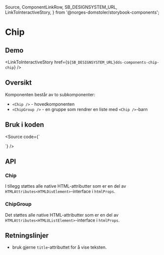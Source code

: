   Source,
  ComponentLinkRow,
  SB_DESIGNSYSTEM_URL,
  LinkToInteractiveStory,
} from '@norges-domstoler/storybook-components';

<Meta title="dds-components/Chip/Docs" />

# Chip

<ComponentLinkRow
  docsHref="https://design.domstol.no/987b33f71/p/54a74c-chip"
  figmaHref="https://www.figma.com/file/ewqSDmkgqDQ5PyOsRp4V5b/?node-id=7788%3A148018"
  githubHref="https://github.com/domstolene/designsystem/tree/master/packages/components/src/components/Chip"
/>

## Demo

<Canvas>
  <Story of={ChipStories.Default} />
</Canvas>

<Canvas>
  <Story of={ChipGroupStories.Default} />
</Canvas>

<LinkToInteractiveStory
  href={`${SB_DESIGNSYSTEM_URL}dds-components-chip-chip`}
/>

## Oversikt

Komponenten består av to subkomponenter:

- `<Chip />` - hovedkomponenten
- `<ChipGroup />` - en gruppe som rendrer en liste med `<Chip />`-barn

## Bruk i koden

<Source
  code={`

<Chip text="text" />

<ChipGroup>
  <Chip text="text" />
</ChipGroup>
`} />

## API

### Chip

<ArgTypes of={ChipStories} />

I tillegg støttes alle native HTML-attributter som er en del av `HTMLAttributes<HTMLDivElement>`-interface i `htmlProps`.

### ChipGroup

<ArgTypes of={ChipGroupStories} />

Det støttes alle native HTML-attributter som er en del av `HTMLAttributes<HTMLUListElement>`-interface i `htmlProps`.

## Retningslinjer

- bruk gjerne `title`-attributtet for å vise teksten.

